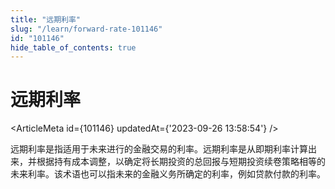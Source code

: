 ```yaml
---
title: "远期利率"
slug: "/learn/forward-rate-101146"
id: "101146"
hide_table_of_contents: true
---
```



# 远期利率

<ArticleMeta id={101146} updatedAt={'2023-09-26 13:58:54'} />
<div className='border-solid border-b border-t-0 my-4 border-[var(--ifm-color-gray-300)]' />

远期利率是指适用于未来进行的金融交易的利率。远期利率是从即期利率计算出来，并根据持有成本调整，以确定将长期投资的总回报与短期投资续卷策略相等的未来利率。该术语也可以指未来的金融义务所确定的利率，例如贷款付款的利率。
